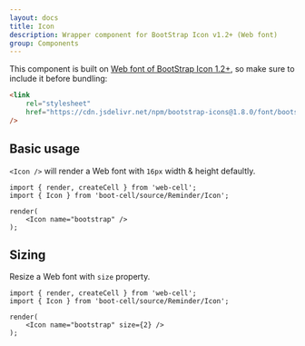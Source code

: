 ```yaml
---
layout: docs
title: Icon
description: Wrapper component for BootStrap Icon v1.2+ (Web font)
group: Components
---
```




This component is built on [Web font of BootStrap Icon 1.2+][1], so make sure to include it before bundling:

```HTML
<link
    rel="stylesheet"
    href="https://cdn.jsdelivr.net/npm/bootstrap-icons@1.8.0/font/bootstrap-icons.css"
/>
```

## Basic usage

`<Icon />` will render a Web font with `16px` width & height defaultly.

<Example>
    <Icon name="bootstrap" />
</Example>

```TSX
import { render, createCell } from 'web-cell';
import { Icon } from 'boot-cell/source/Reminder/Icon';

render(
    <Icon name="bootstrap" />
);
```

## Sizing

Resize a Web font with `size` property.

<Example>
    <Icon name="bootstrap" size={2} />
</Example>

```TSX
import { render, createCell } from 'web-cell';
import { Icon } from 'boot-cell/source/Reminder/Icon';

render(
    <Icon name="bootstrap" size={2} />
);
```

[1]: https://icons.getbootstrap.com/#icon-font

